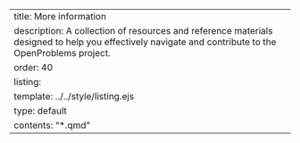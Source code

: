 ---
title: More information
description: A collection of resources and reference materials designed to help you effectively navigate and contribute to the OpenProblems project.
order: 40
listing:
  template: ../../style/listing.ejs
  type: default
  contents: "*.qmd"
---